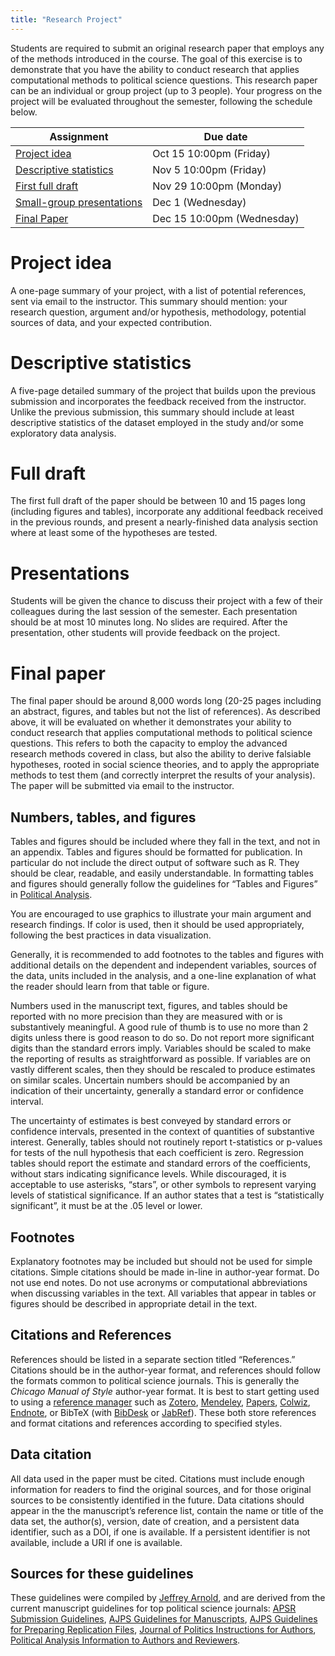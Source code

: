 ```yaml
---
title: "Research Project"
---
```


Students are required to submit an original research paper that employs any of the methods introduced in the course. The goal of this exercise is to demonstrate that you have the ability to conduct research that applies computational methods to political science questions. This research paper can be an individual or group project (up to 3 people). Your progress on the project will be evaluated throughout the semester, following the schedule below.


<table class="table table-stripped">
<thead>
<th>
Assignment
</th>
<th>
Due date
</th>
</thead>
<tbody>
<tr>
<td>
<a href="research_project.html#idea">Project idea</a>
</td>
<td>Oct 15 10:00pm (Friday)
</td>
</tr>
<tr>
<td>
<a href="research_project.html#descriptive">Descriptive statistics</a>
</td>
<td>Nov 5 10:00pm (Friday)
</td>
</tr>
<tr>
<td>
<a href="research_project.html#draft">First full draft</a>
</td>
<td>Nov 29 10:00pm (Monday)
</td>
</tr>
<tr>
<td>
<a href="research_project.html#presentations">Small-group presentations</a>
</td>
<td>Dec 1 (Wednesday)
</td>
</tr>
<tr>
<td>
<a href="research_project.html#final">Final Paper</a>
</td>
<td>Dec 15 10:00pm (Wednesday)
</td>
</tr>
</tbody>
</table>


# Project idea   {#idea}

A one-page summary of your project, with a list of potential references, sent via email to the instructor. This summary should mention: your research question, argument and/or hypothesis, methodology, potential sources of data, and your expected contribution.

# Descriptive statistics {#descriptive}

A five-page detailed summary of the project that builds upon the previous submission and incorporates the feedback received from the instructor. Unlike the previous submission, this summary should include at least descriptive statistics of the dataset employed in the study and/or some exploratory data analysis.

# Full draft {#draft}

The first full draft of the paper should be between 10 and 15 pages long (including figures and tables), incorporate any additional feedback received in the previous rounds, and present a nearly-finished data analysis section where at least some of the hypotheses are tested.

# Presentations {#presentations}

Students will be given the chance to discuss their project with a few of their colleagues during the last session of the semester. Each presentation should be at most 10 minutes long. No slides are required. After the presentation, other students will provide feedback on the project.

# Final paper {#final}

The final paper should be around 8,000 words long (20-25 pages including an abstract, figures, and tables but not the list of references). As described above, it will be evaluated on whether it demonstrates your ability to conduct research that applies computational methods to political science questions. This refers to both the capacity to employ the advanced research methods covered in class, but also the ability to derive falsiable hypotheses, rooted in social science theories, and to apply the appropriate methods to test them (and correctly interpret the results of your analysis). The paper will be submitted via email to the instructor.

## Numbers, tables, and figures

Tables and figures should be included where they fall in the text, and not in an appendix. Tables and figures should be formatted for publication.
In particular do not include the direct output of software such as R.
They should be clear, readable, and easily understandable.
In formatting tables and figures should generally follow the guidelines for "Tables and Figures" in [Political Analysis](https://academic.oup.com/pan/pages/Instructions_To_Authors). 

You are encouraged to use graphics to illustrate your main argument and research findings. If color is used, then it should be used appropriately, following the  best practices in data visualization.

Generally, it is recommended to add footnotes to the tables and figures with additional details on the dependent and independent variables, sources of the data, units included in the analysis, and a one-line explanation of what the reader should learn from that table or figure.

Numbers used in the manuscript text, figures, and tables should be reported with no more precision than they are measured with or is substantively meaningful.
A good rule of thumb is to use no more than 2 digits unless there is good reason to do so.
Do not report more significant digits than the standard errors imply.
Variables should be scaled to make the reporting of results as straightforward as possible.
If variables are on vastly different scales, then they should be rescaled to produce estimates on similar scales.
Uncertain numbers should be accompanied by an indication of their uncertainty, generally a standard error or confidence interval.

The uncertainty of estimates is best conveyed by standard errors or confidence intervals, presented in the context of quantities of substantive interest.
Generally, tables should not routinely report t-statistics or p-values for tests of the null hypothesis that each coefficient is zero.
Regression tables should report the estimate and standard errors of the coefficients, without stars indicating significance levels.
While discouraged, it is acceptable to use asterisks, "stars", or other symbols to represent varying levels of statistical significance.
If an author states that a test is "statistically significant", it must be at the .05 level or lower.

## Footnotes

Explanatory footnotes may be included but should not be used for simple citations.
Simple citations should be made in-line in author-year format.
Do not use end notes.
Do not use acronyms or computational abbreviations when discussing variables in the text.
All variables that appear in tables or figures should be described in appropriate detail in the text.

## Citations and References

References should be listed in a separate section titled "References."
Citations should be in the author-year format, and references should follow the formats common to political science journals. This is generally the *Chicago Manual of Style* author-year format.
It is best to start getting used to using a [reference manager](https://en.wikipedia.org/wiki/Reference_management_software) such as [Zotero](https://www.zotero.org/), [Mendeley](https://www.mendeley.com/), [Papers](http://papersapp.com/), [Colwiz](https://www.colwiz.com/), [Endnote](http://endnote.com/), or BibTeX (with [BibDesk](http://bibdesk.sourceforge.net/) or [JabRef](http://www.jabref.org/)). These both store references and format citations and references according to specified styles.

## Data citation

All data used in the paper must be cited.
Citations must include enough information for readers to find the original sources, and for those original sources to be consistently identified in the future.
Data citations should appear in the the manuscript's reference list, contain the name or title of the data set, the author(s), version, date of creation, and a persistent data identifier, such as a DOI, if one is available.
If a persistent identifier is not available, include a URI if one is available.


## Sources for these guidelines

These guidelines were compiled by [Jeffrey Arnold](http://www.jrnold.me/), and are derived from the current manuscript guidelines for top political science journals: [APSR Submission Guidelines](http://www.apsanet.org/APSR-Submission-Guidelines-August-2016), [AJPS Guidelines for Manuscripts](https://ajps.org/guidelines-for-manuscripts/), [AJPS Guidelines for Preparing Replication Files](https://ajpsblogging.files.wordpress.com/2015/03/ajps-guide-for-replic-materials-1-0.pdf), [Journal of Politics Instructions for Authors](http://www.journals.uchicago.edu/journals/jop/instruct), [Political Analysis Information to Authors and Reviewers](https://academic.oup.com/pan/pages/Instructions_To_Authors).
